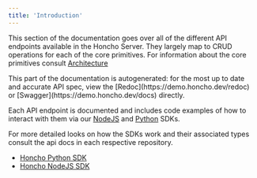 ```yaml
---
title: 'Introduction'
---
```


This section of the documentation goes over all of the different API endpoints available in the Honcho 
Server. They largely map to CRUD operations for each of the core primitives. For information about the core
primitives consult [Architecture](/documentation/core-concepts/architecture)

<Warning>
  This part of the documentation is autogenerated: for the most up to date and accurate API spec, view the 
  [Redoc](https://demo.honcho.dev/redoc) or [Swagger](https://demo.honcho.dev/docs) directly.
</Warning>

Each API endpoint is documented and includes code examples of how to interact with them via our [NodeJS](https://github.com/plastic-labs/honcho-node) and
[Python](https://github.com/plastic-labs/honcho-python) SDKs.

For more detailed looks on how the SDKs work and their associated types consult the api docs in each respective repository.

- [Honcho Python SDK](https://github.com/plastic-labs/honcho-python/blob/main/api.md)
- [Honcho NodeJS SDK](https://github.com/plastic-labs/honcho-node/blob/main/api.md)
